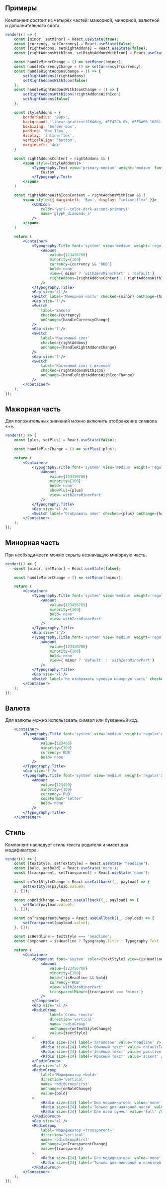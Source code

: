 ## Примеры

Компонент состоит из четырёх частей: мажорной, минорной, валютной и дополнительного слота.

```jsx live
render(() => {
    const [minor, setMinor] = React.useState(true);
    const [currency, setCurrency] = React.useState(false);
    const [rightAddons, setRightAddons] = React.useState(false);
    const [rightAddonsWithIcon, setRightAddonsWithIcon] = React.useState(false);

    const handleMinorChange = () => setMinor(!minor);
    const handleCurrencyChange = () => setCurrency(!currency);
    const handleRightAddonsChange = () => {
        setRightAddons(!rightAddons)
        setRightAddonsWithIcon(false)
    };
    const handleRightAddonsWithIconChange = () => {
        setRightAddonsWithIcon(!rightAddonsWithIcon)
        setRightAddons(false)
    };

    const styleAddons = {
        borderRadius: '99px',
        background: 'linear-gradient(264deg, #FF42CA 0%, #FF8A00 100%)',
        boxSizing: 'border-box',
        padding: '6px 12px',
        display: 'inline-flex',
        verticalAlign: 'bottom',
        marginLeft: '4px'
    }

    const rightAddonsContent = rightAddons && (
        <span style={styleAddons}>
            <Typography.Text view='primary-medium' weight='medium' font='system' color='primary-inverted'>
                Custom
            </Typography.Text>
        </span>
    )

    const rightAddonsWithIconContent = rightAddonsWithIcon && (
        <span style={{ marginLeft: '5px', display: "inline-flex" }}>
            <CDNIcon
                color='var(--color-dark-accent-primary)'
                name='glyph_diamonds_s'
            />
        </span>
    )

    return (
        <Container>
            <Typography.Title font='system' view='medium' weight='regular'>
                <Amount
                    value={123456700}
                    minority={100}
                    currency={currency && 'RUB'}
                    bold='none'
                    view={ minor ? 'withZeroMinorPart' : 'default'}
                    rightAddons={rightAddonsContent || rightAddonsWithIconContent}
                />
            </Typography.Title>
            <Gap size='xl'/>
            <Switch label='Минорная часть' checked={minor} onChange={handleMinorChange} />
            <Gap size='l'/>
            <Switch
                label='Валюта'
                checked={currency}
                onChange={handleCurrencyChange}
            />
            <Gap size='l'/>
            <Switch
                label='Кастомный слот'
                checked={rightAddons}
                onChange={handleRightAddonsChange}
            />
            <Gap size='l'/>
            <Switch
                label='Кастомный слот с иконкой'
                checked={rightAddonsWithIcon}
                onChange={handleRightAddonsWithIconChange}
            />
        </Container>
    );
});
```

## Мажорная часть

Для положительных значений можно включить отображение символа «+».

```jsx live
render(() => {
    const [plus, setPlus] = React.useState(false);

    const handlePlusChange = () => setPlus(!plus);

    return (
        <Container>
            <Typography.Title font='system' view='medium' weight='regular'>
                <Amount
                    value={123456700}
                    minority={100}
                    bold='none'
                    showPlus={plus}
                    view='withZeroMinorPart'
                />
            </Typography.Title>
            <Gap size='xl'/>
            <Switch label='Отображать плюс' checked={plus} onChange={handlePlusChange} />
        </Container>
    );
});
```

## Минорная часть

При необходимости можно скрыть незначащую минорную часть.

```jsx live
render(() => {
    const [minor, setMinor] = React.useState(false);

    const handleMinorChange = () => setMinor(!minor);

    return (
        <Container>
            <Typography.Title font='system' view='medium' weight='regular'>
                <Amount
                    value={123456789}
                    minority={100}
                    bold='none'
                    view='withZeroMinorPart'
                />
            </Typography.Title>
            <Gap size='l'/>
            <Typography.Title font='system' view='medium' weight='regular'>
                <Amount
                    value={123456700}
                    minority={100}
                    bold='none'
                    view={ minor ? 'default' : 'withZeroMinorPart'}
                />
            </Typography.Title>
            <Gap size='xl'/>
            <Switch label='Не отображать нулевую минорную часть' checked={minor} onChange={handleMinorChange} />
        </Container>
    );
});
```

## Валюта

Для валюты можно использовать символ или буквенный код.

```jsx live
    <Container>
        <Typography.Title font='system' view='medium' weight='regular'>
            <Amount
                value={123400}
                minority={100}
                currency='RUB'
                bold='none'
            />
        </Typography.Title>
        <Gap size='l'/>
        <Typography.Title font='system' view='medium' weight='regular'>
            <Amount
                value={123400}
                minority={100}
                currency='RUB'
                codeFormat='letter'
                bold='none'
            />
        </Typography.Title>
    </Container>
```

## Стиль

Компонент наследует стиль текста родителя и имеет два модификатора.

```jsx live
render(() => {
    const [textStyle, setTextStyle] = React.useState('headline');
    const [bold, setBold] = React.useState('none');
    const [transparent, setTransparent] = React.useState('none');

    const onTextStyleChange = React.useCallback((_, payload) => {
        setTextStyle(payload.value);
    }, []);

    const onBoldChange = React.useCallback((_, payload) => {
        setBold(payload.value);
    }, []);

    const onTransparentChange = React.useCallback((_, payload) => {
        setTransparent(payload.value);
    }, []);

    const isHeadline = textStyle === 'headline';
    const Component = isHeadline ? Typography.Title : Typography.Text

    return (
        <Container>
            <Component font='system' color={textStyle} view={isHeadline ? 'medium' : 'primary-large'} weight={isHeadline ? 'bold' : 'regular'} >
                <Amount
                    value={123456700}
                    minority={100}
                    bold={!isHeadline && bold}
                    currency='RUB'
                    view='withZeroMinorPart'
                    transparentMinor={transparent === 'minor'}
                />
            </Component>
            <Gap size='xl'/>
            <RadioGroup
                    label='Стиль текста'
                    direction='vertical'
                    name='radioGroup'
                    onChange={onTextStyleChange}
                    value={textStyle}
            >
                <Radio size={24} label='Заголовок' value='headline' />
                <Radio size={24} label='Обычный текст' value='defaultText' />
                <Radio size={24} label='Зелёный текст' value='positive' />
                <Radio size={24} label='Красный текст' value='accent' />
            </RadioGroup>
            <Gap size='xl'/>
            <RadioGroup
                label='Модификатор «bold»'
                direction='vertical'
                name='radioGroupFirst'
                onChange={onBoldChange}
                value={bold}
            >
                <Radio size={24} label='Без модификатора' value='none' />
                <Radio size={24} label='Только для мажорной части' value='major' />
                <Radio size={24} label='Для всей суммы' value='full' />
            </RadioGroup>
            <Gap size='xl'/>
            <RadioGroup
                label='Модификатор «transparent»'
                direction='vertical'
                name='radioGroupFirst'
                onChange={onTransparentChange}
                value={transparent}
            >
                <Radio size={24} label='Без модификатора' value='none' />
                <Radio size={24} label='Только для минорной и валютной части' value='minor' />
            </RadioGroup>
        </Container>
    );
});
```
